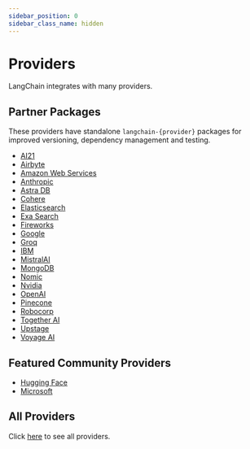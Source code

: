 ```yaml
---
sidebar_position: 0
sidebar_class_name: hidden
---
```


# Providers

LangChain integrates with many providers.

## Partner Packages

These providers have standalone `langchain-{provider}` packages for improved versioning, dependency management and testing.

- [AI21](/docs/integrations/providers/ai21)
- [Airbyte](/docs/integrations/providers/airbyte)
- [Amazon Web Services](/docs/integrations/platforms/aws)
- [Anthropic](/docs/integrations/platforms/anthropic)
- [Astra DB](/docs/integrations/providers/astradb)
- [Cohere](/docs/integrations/providers/cohere)
- [Elasticsearch](/docs/integrations/providers/elasticsearch)
- [Exa Search](/docs/integrations/providers/exa_search)
- [Fireworks](/docs/integrations/providers/fireworks)
- [Google](/docs/integrations/platforms/google)
- [Groq](/docs/integrations/providers/groq)
- [IBM](/docs/integrations/providers/ibm)
- [MistralAI](/docs/integrations/providers/mistralai)
- [MongoDB](/docs/integrations/providers/mongodb_atlas)
- [Nomic](/docs/integrations/providers/nomic)
- [Nvidia](/docs/integrations/providers/nvidia)
- [OpenAI](/docs/integrations/platforms/openai)
- [Pinecone](/docs/integrations/providers/pinecone)
- [Robocorp](/docs/integrations/providers/robocorp)
- [Together AI](/docs/integrations/providers/together)
- [Upstage](/docs/integrations/providers/upstage)
- [Voyage AI](/docs/integrations/providers/voyageai)


## Featured Community Providers

- [Hugging Face](/docs/integrations/platforms/huggingface)
- [Microsoft](/docs/integrations/platforms/microsoft)

## All Providers

Click [here](/docs/integrations/providers/) to see all providers.
